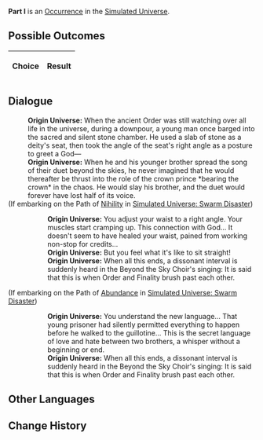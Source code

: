 {{Simulated Universe Event Infobox
|title         = Part I
|image         = 4.png
|type          =
|domains_su    = 
|domains_ext   = 
|domains_swarm = 
|domains_gng   = 
|requirements  =
|prev          = 
|next          = 
|indexRewards  =
|characters    = 
}}
'''Part I''' is an [[Simulated Universe/Occurrence|Occurrence]] in the [[Simulated Universe]].

==Possible Outcomes==
{| class="article-table"
!Choice
!Result

|}

<!--
==Gameplay Notes==

-->
==Dialogue==
{{Dialogue Start}}
:'''Origin Universe:''' When the ancient Order was still watching over all life in the universe, during a downpour, a young man once barged into the sacred and silent stone chamber. He used a slab of stone as a deity's seat, then took the angle of the seat's right angle as a posture to greet a God&mdash;
:'''Origin Universe:''' When he and his younger brother spread the song of their duet beyond the skies, he never imagined that he would thereafter be thrust into the role of the crown prince *bearing the crown* in the chaos. He would slay his brother, and the duet would forever have lost half of its voice.
;(If embarking on the Path of [[Simulated Universe/Paths#Nihility|Nihility]] in [[Simulated Universe: Swarm Disaster]])
:{{SU Special Dialogue|Nihility|Sit on that chair.|Adjust the curvature of your waist to a right angle. Feel the "divine" sensation.}}
::'''Origin Universe:''' You adjust your waist to a right angle. Your muscles start cramping up. This connection with God... It doesn't seem to have healed your waist, pained from working non-stop for credits...
::'''Origin Universe:''' But you feel what it's like to sit straight!
::'''Origin Universe:''' When all this ends, a dissonant interval is suddenly heard in the Beyond the Sky Choir's singing: It is said that this is when Order and Finality brush past each other.
;(If embarking on the Path of [[Simulated Universe/Paths#Abundance|Abundance]] in [[Simulated Universe: Swarm Disaster]])
:{{SU Special Dialogue|Abundance|Join this choir.|You will become a *musical note*.}}
::'''Origin Universe:''' You understand the new language... That young prisoner had silently permitted everything to happen before he walked to the guillotine... This is the secret language of love and hate between two brothers, a whisper without a beginning or end.
::'''Origin Universe:''' When all this ends, a dissonant interval is suddenly heard in the Beyond the Sky Choir's singing: It is said that this is when Order and Finality brush past each other.
{{Dialogue End}}

==Other Languages==
{{Other Languages
|en   = Part I
|zhs  = 其一
|zht  = 其一
|ja   = その1
|ko   = I
|es   = Parte I
|fr   = Partie I
|ru   = I
|th   = ตอน 1
|vi   = Phần 1
|de   = Teil 1
|id   = Bagian I
|pt   = Parte I
}}

==Change History==
{{Change History|<!--unknown-->}}
